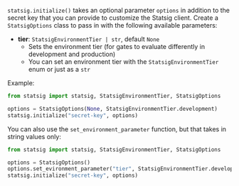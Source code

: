 `statsig.initialize()` takes an optional parameter `options` in addition to the secret key that you can provide to customize the Statsig client. Create a `StatsigOptions` class to pass in with the following available parameters:

- **tier**: `StatsigEnvironmentTier | str`, default `None`
  - Sets the environment tier (for gates to evaluate differently in development and production)
  - You can set an environment tier with the `StatsigEnvironmentTier` enum or just as a `str`

Example:

```python
from statsig import statsig, StatsigEnvironmentTier, StatsigOptions

options = StatsigOptions(None, StatsigEnvironmentTier.development)
statsig.initialize("secret-key", options)
```

You can also use the `set_environment_parameter` function, but that takes in string values only:

```python
from statsig import statsig, StatsigEnvironmentTier, StatsigOptions

options = StatsigOptions()
options.set_evironment_parameter("tier", StatsigEnvironmentTier.development.value)
statsig.initialize("secret-key", options)
```
